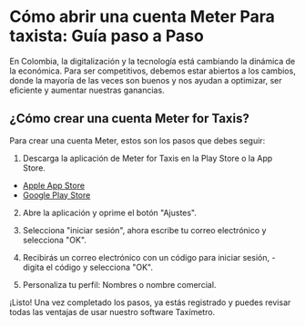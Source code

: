 # Cómo abrir una cuenta Meter Para taxista: Guía paso a Paso

En Colombia, la digitalización y la tecnología está cambiando la dinámica de la económica. Para ser competitivos, debemos estar abiertos a los cambios, donde la mayoría de las veces son buenos y nos ayudan a optimizar, ser eficiente y aumentar nuestras ganancias.

## ¿Cómo crear una cuenta Meter for Taxis?
Para crear una cuenta Meter, estos son los pasos que debes seguir:

1. Descarga la aplicación de Meter for Taxis en la Play Store o la App Store.
- [Apple App Store](https://apps.apple.com/us/app/meter-for-taxis/id931234419)
- [Google Play Store](https://play.google.com/store/apps/details?id=osacky.ridemeter)

2. Abre la aplicación y oprime el botón "Ajustes".

3. Selecciona "iniciar sesión", ahora escribe tu correo electrónico y selecciona "OK".

4. Recibirás un correo electrónico con un código para iniciar sesión, - digita el código y selecciona "OK".

5. Personaliza tu perfil: Nombres o nombre comercial.

¡Listo! Una vez completado los pasos, ya estás registrado y puedes revisar todas las ventajas de usar nuestro software Taxímetro.
